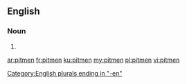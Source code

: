 ==English==

===Noun===
{{head|en|plural}}

# {{plural of|pitman|lang=en}}

[[Category:English plurals ending in "-en"]]

[[ar:pitmen]]
[[fr:pitmen]]
[[ku:pitmen]]
[[my:pitmen]]
[[pl:pitmen]]
[[vi:pitmen]]
